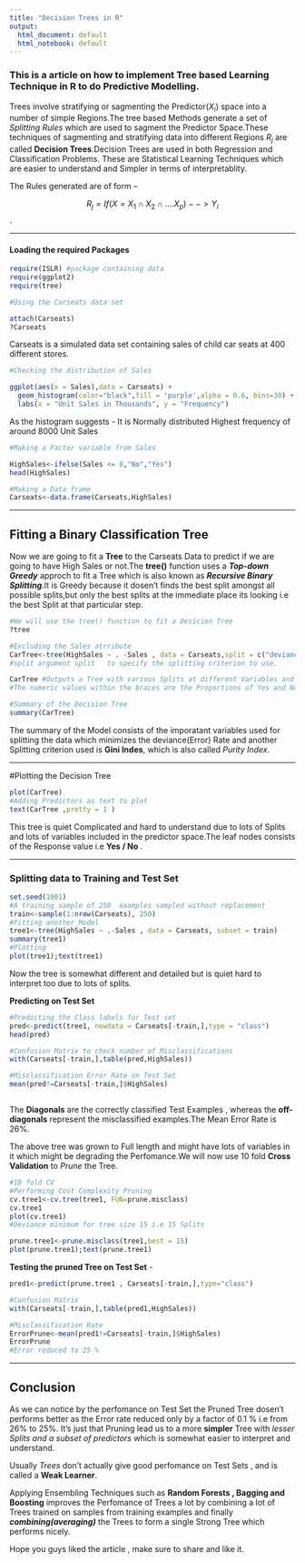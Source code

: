 ```yaml
---
title: "Decision Trees in R"
output:
  html_document: default
  html_notebook: default
---
```





### This is a article on how to implement Tree based Learning Technique in R to do Predictive Modelling.
 
Trees involve stratifying or sagmenting the Predictor($X_i$) space into a number of simple Regions.The tree based Methods generate a set of $Splitting \  Rules$ which are used to sagment the Predictor Space.These techniques of sagmenting and stratifying data into different Regions $R_j$ are called __Decision Trees__.Decision Trees are used in both Regression and Classification Problems.
These are Statistical Learning Techniques which are easier to understand and Simpler in terms of interpretablity.

The Rules generated are of form --

$$R_j = If (X = X_1 \cap X_2  \cap ....X_p) -->  Y_i $$.



-----------



#### Loading the required Packages

```r

require(ISLR) #package containing data
require(ggplot2)
require(tree)

#Using the Carseats data set 

attach(Carseats)
?Carseats


```


Carseats is a simulated data set containing sales of child car seats at 400 different stores.


```r
#Checking the distribution of Sales

ggplot(aes(x = Sales),data = Carseats) + 
  geom_histogram(color="black",fill = 'purple',alpha = 0.6, bins=30) + 
  labs(x = "Unit Sales in Thousands", y = "Frequency")


```
As the histogram suggests - It is Normally distributed
Highest frequency of around 8000 Unit Sales


```r

#Making a Factor variable from Sales

HighSales<-ifelse(Sales <= 8,"No","Yes")
head(HighSales)

#Making a Data frame
Carseats<-data.frame(Carseats,HighSales)


```


----------




## Fitting a Binary Classification Tree


Now we are going to fit a __Tree__ to the Carseats Data to predict if we are going to have High Sales or not.The __tree()__ function uses a *__Top-down Greedy__* approch to fit a Tree which is also known as *__Recursive Binary Splitting__*.It is Greedy because it dosen't finds the best split amongst all possible splits,but only the best splits at the immediate place its looking i.e the best Split at that particular step.

```r
#We will use the tree() function to fit a Desicion Tree
?tree

#Excluding the Sales atrribute
CarTree<-tree(HighSales ~ . -Sales , data = Carseats,split = c("deviance","gini"))
#split argument split	to specify the splitting criterion to use.

CarTree #Outputs a Tree with various Splits at different Variables and Response at Terminals Nodes
#The numeric values within the braces are the Proportions of Yes and No for each split.

#Summary of the Decision Tree
summary(CarTree)


```

The summary of the Model consists of the imporatant variables used for splitting the data which minimizes the deviance(Error) Rate and another Splitting criterion used is __Gini Indes__, which is also called *Purity Index*.


---------------



#Plotting the Decision Tree


```r
plot(CarTree)
#Adding Predictors as text to plot
text(CarTree ,pretty = 1 )

```

This tree is quiet Complicated and hard to understand due to lots of Splits and lots of variables included in the predictor space.The leaf nodes consists of the Response value i.e __Yes / No __.


---------------


### Splitting data to Training and Test Set


```r
set.seed(1001)
#A training sample of 250  examples sampled without replacement
train<-sample(1:nrow(Carseats), 250)
#Fitting another Model
tree1<-tree(HighSales ~ .-Sales , data = Carseats, subset = train)
summary(tree1)
#Plotting
plot(tree1);text(tree1)

```
Now the tree is somewhat different and detailed but is quiet hard to interpret too due to lots of splits.


__Predicting on Test Set__


```r
#Predicting the Class labels for Test set
pred<-predict(tree1, newdata = Carseats[-train,],type = "class")
head(pred)

#Confusion Matrix to check number of Misclassifications
with(Carseats[-train,],table(pred,HighSales))

#Misclassification Error Rate on Test Set
mean(pred!=Carseats[-train,]$HighSales)



```
The __Diagonals__ are the correctly classified Test Examples , whereas the __off-diagonals__ represent the misclassified examples.The Mean Error Rate is $\text{26%}$.


The above tree was grown to Full length and might have lots of variables in it which might be degrading the Perfomance.We will now use 10 fold __Cross Validation__ to *Prune* the Tree.

```r
#10 fold CV
#Performing Cost Complexity Pruning
cv.tree1<-cv.tree(tree1, FUN=prune.misclass)
cv.tree1
plot(cv.tree1)
#Deviance minimum for tree size 15 i.e 15 Splits 

prune.tree1<-prune.misclass(tree1,best = 15)
plot(prune.tree1);text(prune.tree1)

```


__Testing the pruned Tree on Test Set__ -

```r
pred1<-predict(prune.tree1 , Carseats[-train,],type="class")

#Confusion Matrix
with(Carseats[-train,],table(pred1,HighSales))

#Misclassification Rate
ErrorPrune<-mean(pred1!=Carseats[-train,]$HighSales)
ErrorPrune
#Error reduced to 25 %


```



------------


## Conclusion



As we can notice by the perfomance on Test Set the Pruned Tree dosen't performs better as the Error rate reduced only by a factor of 0.1 % i.e from 26% to 25%.
It's just that Pruning lead us to a more __simpler__ Tree with *lesser Splits and a subset of predictors* which is somewhat easier to interpret and understand.


Usually *Trees* don't actually give good perfomance on Test Sets , and is called a __Weak Learner__.

Applying Ensembling Techniques such as __Random Forests , Bagging and Boosting__ improves the Perfomance of Trees a lot by combining a lot of Trees trained on samples from training examples and finally *__combining(averaging)__* the Trees to form a single Strong Tree which performs nicely.


Hope you guys liked the article , make sure to share and like it.




